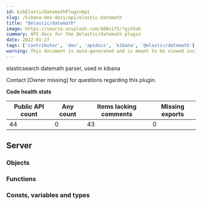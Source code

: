 ```yaml
---
id: kibElasticDatemathPluginApi
slug: /kibana-dev-docs/api/elastic-datemath
title: "@elastic/datemath"
image: https://source.unsplash.com/400x175/?github
summary: API docs for the @elastic/datemath plugin
date: 2022-01-27
tags: ['contributor', 'dev', 'apidocs', 'kibana', '@elastic/datemath']
warning: This document is auto-generated and is meant to be viewed inside our experimental, new docs system. Reach out in #docs-engineering for more info.
---
```


elasticsearch datemath parser, used in kibana

Contact [Owner missing] for questions regarding this plugin.

**Code health stats**

| Public API count  | Any count | Items lacking comments | Missing exports |
|-------------------|-----------|------------------------|-----------------|
| 44 | 0 | 43 | 0 |

## Server

### Objects
<DocDefinitionList data={elasticDatemathObj.server.objects}/>

### Functions
<DocDefinitionList data={elasticDatemathObj.server.functions}/>

### Consts, variables and types
<DocDefinitionList data={elasticDatemathObj.server.misc}/>

